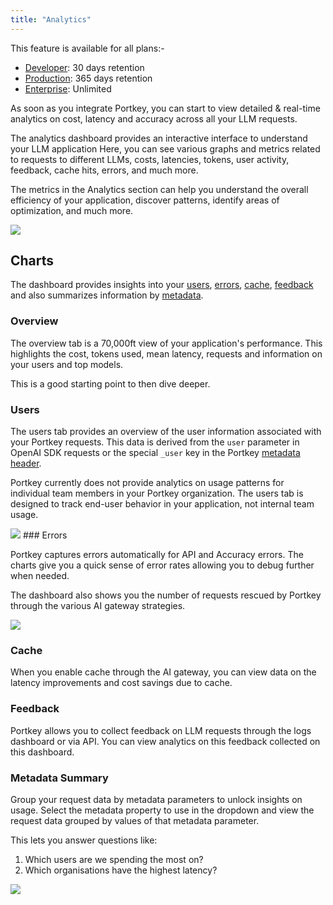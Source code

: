 ```yaml
---
title: "Analytics"
---
```


<Check>
This feature is available for all plans:-

* [Developer](https://app.portkey.ai/): 30 days retention
* [Production](https://app.portkey.ai/): 365 days retention
* [Enterprise](https://portkey.ai/docs/product/enterprise-offering): Unlimited
</Check>

As soon as you integrate Portkey, you can start to view detailed & real-time analytics on cost, latency and accuracy across all your LLM requests.

The analytics dashboard provides an interactive interface to understand your LLM application Here, you can see various graphs and metrics related to requests to different LLMs, costs, latencies, tokens, user activity, feedback, cache hits, errors, and much more.

The metrics in the Analytics section can help you understand the overall efficiency of your application, discover patterns, identify areas of optimization, and much more.

<Frame>
    <img src="/images/product/dashboard.png"/>
</Frame>

## Charts

The dashboard provides insights into your [users](/docs/product/observability/analytics#users), [errors](/docs/product/observability/analytics#errors), [cache](/docs/product/observability/analytics#cache), [feedback](/docs/product/observability/analytics#feedback) and also summarizes information by [metadata](/docs/product/observability/analytics#metadata-summary).

### Overview

The overview tab is a 70,000ft view of your application's performance. This highlights the cost, tokens used, mean latency, requests and information on your users and top models.

This is a good starting point to then dive deeper.

### Users

The users tab provides an overview of the user information associated with your Portkey requests. This data is derived from the `user` parameter in OpenAI SDK requests or the special `_user` key in the Portkey [metadata header](/docs/product/observability/metadata).

Portkey currently does not provide analytics on usage patterns for individual team members in your Portkey organization. The users tab is designed to track end-user behavior in your application, not internal team usage.

<Frame>
 <img src="/images/product/errors-analytics.avif"/> 
</Frame>
### Errors

Portkey captures errors automatically for API and Accuracy errors. The charts give you a quick sense of error rates allowing you to debug further when needed.

The dashboard also shows you the number of requests rescued by Portkey through the various AI gateway strategies.

<Frame caption="Error Analytics Dashboard">
  <img src="/images/product/users-analytics.avif"/>
</Frame>


### Cache

When you enable cache through the AI gateway, you can view data on the latency improvements and cost savings due to cache.

### Feedback

Portkey allows you to collect feedback on LLM requests through the logs dashboard or via API. You can view analytics on this feedback collected on this dashboard.

### Metadata Summary

Group your request data by metadata parameters to unlock insights on usage. Select the metadata property to use in the dropdown and view the request data grouped by values of that metadata parameter.

This lets you answer questions like:

1. Which users are we spending the most on?
2. Which organisations have the highest latency?

<Frame caption="Metadata Analytics">
  <img src="images/product/metadata-analytics.avif"/>
</Frame>

